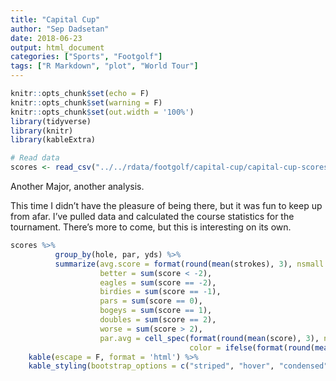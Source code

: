 ```yaml
---
title: "Capital Cup"
author: "Sep Dadsetan"
date: 2018-06-23
output: html_document
categories: ["Sports", "Footgolf"]
tags: ["R Markdown", "plot", "World Tour"]
---
```


```r
knitr::opts_chunk$set(echo = F)
knitr::opts_chunk$set(warning = F)
knitr::opts_chunk$set(out.width = '100%')
library(tidyverse)
library(knitr)
library(kableExtra)

# Read data
scores <- read_csv("../../rdata/footgolf/capital-cup/capital-cup-scores.csv", col_types = c("ciiiiii"), col_names = T)
```

Another Major, another analysis. 

This time I didn't have the pleasure of being there, but it was fun to keep up from afar. I've pulled data and calculated the course statistics for the tournament. There's more to come, but this is interesting on its own.


```r
scores %>% 
          group_by(hole, par, yds) %>% 
          summarize(avg.score = format(round(mean(strokes), 3), nsmall = 3), 
                    better = sum(score < -2), 
                    eagles = sum(score == -2), 
                    birdies = sum(score == -1), 
                    pars = sum(score == 0), 
                    bogeys = sum(score == 1), 
                    doubles = sum(score == 2), 
                    worse = sum(score > 2), 
                    par.avg = cell_spec(format(round(mean(score), 3), nsmall = 3), 
                                        color = ifelse(format(round(mean(score), 3), nsmall = 3) > 0, "red", "green"))) %>%
    kable(escape = F, format = 'html') %>%
    kable_styling(bootstrap_options = c("striped", "hover", "condensed", "responsive"))
```
